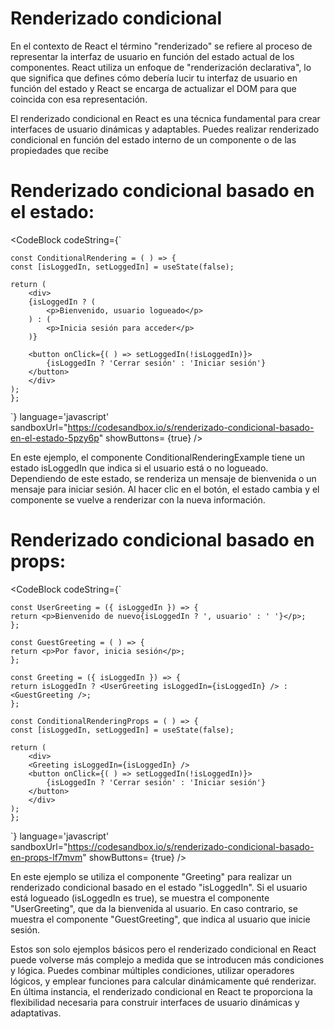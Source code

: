 
# Renderizado condicional

En el contexto de React el término "renderizado" se refiere al proceso de representar la interfaz de usuario en función del estado actual de los componentes. 
React utiliza un enfoque de "renderización declarativa", lo que significa que defines cómo debería lucir tu interfaz de usuario en función del estado y React 
se encarga de actualizar el DOM para que coincida con esa representación.

El renderizado condicional en React es una técnica fundamental para crear interfaces de usuario dinámicas y adaptables. 
Puedes realizar renderizado condicional en función del estado interno de un componente o de las propiedades que recibe

# Renderizado condicional basado en el estado:

<CodeBlock
  codeString={`

    const ConditionalRendering = ( ) => {
    const [isLoggedIn, setLoggedIn] = useState(false);

    return (
        <div>
        {isLoggedIn ? (
            <p>Bienvenido, usuario logueado</p>
        ) : (
            <p>Inicia sesión para acceder</p>
        )}

        <button onClick={( ) => setLoggedIn(!isLoggedIn)}>
            {isLoggedIn ? 'Cerrar sesión' : 'Iniciar sesión'}
        </button>
        </div>
    );
    };

  `} 
  language='javascript'
  sandboxUrl="https://codesandbox.io/s/renderizado-condicional-basado-en-el-estado-5pzy6p"
  showButtons= {true}
/>

En este ejemplo, el componente ConditionalRenderingExample tiene un estado isLoggedIn que indica si el usuario está o no logueado. 
Dependiendo de este estado, se renderiza un mensaje de bienvenida o un mensaje para iniciar sesión. 
Al hacer clic en el botón, el estado cambia y el componente se vuelve a renderizar con la nueva información.

# Renderizado condicional basado en props:

<CodeBlock
  codeString={`

    const UserGreeting = ({ isLoggedIn }) => {
    return <p>Bienvenido de nuevo{isLoggedIn ? ', usuario' : ' '}</p>;
    };

    const GuestGreeting = ( ) => {
    return <p>Por favor, inicia sesión</p>;
    };

    const Greeting = ({ isLoggedIn }) => {
    return isLoggedIn ? <UserGreeting isLoggedIn={isLoggedIn} /> : <GuestGreeting />;
    };

    const ConditionalRenderingProps = ( ) => {
    const [isLoggedIn, setLoggedIn] = useState(false);

    return (
        <div>
        <Greeting isLoggedIn={isLoggedIn} />
        <button onClick={( ) => setLoggedIn(!isLoggedIn)}>
            {isLoggedIn ? 'Cerrar sesión' : 'Iniciar sesión'}
        </button>
        </div>
    );
    };

  `} 
  language='javascript'
  sandboxUrl="https://codesandbox.io/s/renderizado-condicional-basado-en-props-lf7mvm"
  showButtons= {true}
/>

En este ejemplo se utiliza el componente "Greeting" para realizar un renderizado condicional basado en el estado "isLoggedIn". 
Si el usuario está logueado (isLoggedIn es true), se muestra el componente "UserGreeting", que da la bienvenida al usuario. En caso contrario, se muestra el componente 
"GuestGreeting", que indica al usuario que inicie sesión.

Estos son solo ejemplos básicos pero el renderizado condicional en React puede volverse más complejo a medida que se introducen más condiciones y lógica. 
Puedes combinar múltiples condiciones, utilizar operadores lógicos, y emplear funciones para calcular dinámicamente qué renderizar. 
En última instancia, el renderizado condicional en React te proporciona la flexibilidad necesaria para construir interfaces de usuario dinámicas y adaptativas.